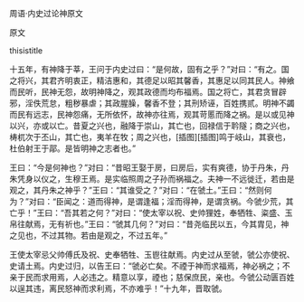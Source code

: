


周语·内史过论神原文

原文

thisistitle

十五年，有神降于莘，王问于内史过曰：“是何故，固有之乎？”对曰：“有之。国之将兴，其君齐明衷正，精洁惠和，其德足以昭其馨香，其惠足以同其民人。神飨而民听，民神无怨，故明神降之，观其政德而均布福焉。国之将亡，其君贪冒辟邪，淫佚荒怠，粗秽暴虐；其政腥臊，馨香不登；其刑矫诬，百姓携贰。明神不蠲而民有远志，民神怨痛，无所依怀，故神亦往焉，观其苛慝而降之祸。是以或见神以兴，亦或以亡。昔夏之兴也，融降于崇山，其亡也，回禄信于耹隧；商之兴也，梼杌次于丕山，其亡也，夷羊在牧；周之兴也，[插图][插图]鸣于岐山，其衰也，杜伯射王于鄗。是皆明神之志者也。”

王曰：“今是何神也？”对曰：“昔昭王娶于房，曰房后，实有爽德，协于丹朱，丹朱凭身以仪之，生穆王焉。是实临照周之子孙而祸福之。夫神一不远徙迁，若由是观之，其丹朱之神乎？”王曰：“其谁受之？”对曰：“在虢土。”王曰：“然则何为？”对曰：“臣闻之：道而得神，是谓逢福；淫而得神，是谓贪祸。今虢少荒，其亡乎！”王曰：“吾其若之何？”对曰：“使太宰以祝、史帅狸姓，奉牺牲、粢盛、玉帛往献焉，无有祈也。”王曰：“虢其几何？”对曰：“昔尧临民以五，今其胄见，神之见也，不过其物。若由是观之，不过五年。”

王使太宰忌父帅傅氏及祝、史奉牺牲、玉鬯往献焉。内史过从至虢，虢公亦使祝、史请土焉。内史过归，以告王曰：“虢必亡矣。不禋于神而求福焉，神必祸之；不亲于民而求用焉，人必违之。精意以享，禋也；慈保庶民，亲也。今虢公动匮百姓以逞其违，离民怒神而求利焉，不亦难乎！”十九年，晋取虢。

